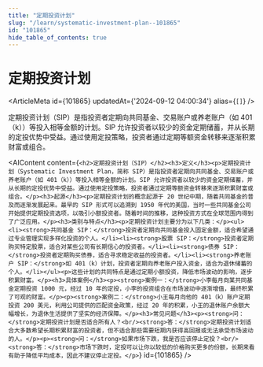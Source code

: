 ```yaml
---
title: "定期投资计划"
slug: "/learn/systematic-investment-plan--101865"
id: "101865"
hide_table_of_contents: true
---
```



# 定期投资计划

<ArticleMeta id={101865} updatedAt={'2024-09-12 04:00:34'} alias={`[]`} />
<div className='border-solid border-b border-t-0 my-4 border-[var(--ifm-color-gray-300)]' />

定期投资计划（SIP）是指投资者定期向共同基金、交易账户或养老账户（如 401（k））等投入相等金额的计划。SIP 允许投资者以较少的资金定期储蓄，并从长期的定投优势中受益。通过使用定投策略，投资者通过定期等额资金转移来逐渐积累财富或组合。

<AIContent content={`<h2>定期投资计划（SIP）</h2><h3>定义</h3><p>定期投资计划（Systematic Investment Plan，简称 SIP）是指投资者定期向共同基金、交易账户或养老账户（如 401（k））等投入相等金额的计划。SIP 允许投资者以较少的资金定期储蓄，并从长期的定投优势中受益。通过使用定投策略，投资者通过定期等额资金转移来逐渐积累财富或组合。</p><h3>起源</h3><p>定期投资计划的概念起源于 20 世纪中期，随着共同基金的普及而逐渐发展起来。最早的 SIP 形式可以追溯到 1950 年代的美国，当时一些共同基金公司开始提供定期投资选项，以吸引小额投资者。随着时间的推移，这种投资方式在全球范围内得到了广泛应用。</p><h3>类别与特点</h3><p>定期投资计划主要分为以下几类：</p><ul><li><strong>共同基金 SIP：</strong>投资者定期向共同基金投入固定金额，适合希望通过专业管理实现多样化投资的个人。</li><li><strong>股票 SIP：</strong>投资者定期购买特定股票，适合对某些公司有长期信心的投资者。</li><li><strong>债券 SIP：</strong>投资者定期购买债券，适合寻求稳定收益的投资者。</li><li><strong>养老账户 SIP：</strong>如 401（k）计划，投资者定期向养老账户投入资金，适合为退休储蓄的个人。</li></ul><p>这些计划的共同特点是通过定期小额投资，降低市场波动的影响，逐步积累财富。</p><h3>具体案例</h3><p><strong>案例一：</strong>小李每月向某共同基金定期投资 1000 元，经过 10 年的定投，小李的投资组合在市场波动中逐渐增值，最终积累了可观的财富。</p><p><strong>案例二：</strong>小王每月向他的 401（k）账户定期投资 200 美元，利用公司提供的匹配资金政策，经过 20 年的积累，小王的退休账户余额大幅增长，为退休生活提供了坚实的经济保障。</p><h3>常见问题</h3><p><strong>问：</strong>定期投资计划是否适合所有人？<br/><strong>答：</strong>定期投资计划适合大多数希望长期积累财富的投资者，但不适合那些需要短期内获得高回报或无法承受市场波动的人。</p><p><strong>问：</strong>如果市场下跌，我是否应该停止定投？<br/><strong>答：</strong>市场下跌时，定投可以让你以较低的价格购买更多的份额，长期来看有助于降低平均成本，因此不建议停止定投。</p>`} id={101865} />
